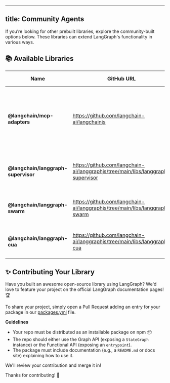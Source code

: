 
<V1Alpha />

[//]: # (This file is automatically generated using a script in docs/_scripts. Do not edit this file directly!)
---
title: Community Agents
---

If you’re looking for other prebuilt libraries, explore the community-built options
below. These libraries can extend LangGraph's functionality in various ways.

## 📚 Available Libraries

[//]: # (This file is automatically generated using a script in docs/_scripts. Do not edit this file directly!)



| Name | GitHub URL | Description | Weekly Downloads | Stars |
| --- | --- | --- | --- | --- |
| **@langchain/mcp-adapters** | https://github.com/langchain-ai/langchainjs | Make Anthropic Model Context Protocol (MCP) tools compatible with LangGraph agents. | -12345 | ![GitHub stars](https://img.shields.io/github/stars/langchain-ai/langchainjs?style=social)
| **@langchain/langgraph-supervisor** | https://github.com/langchain-ai/langgraphjs/tree/main/libs/langgraph-supervisor | Build supervisor multi-agent systems with LangGraph | -12345 | ![GitHub stars](https://img.shields.io/github/stars/langchain-ai/langgraphjs?style=social)
| **@langchain/langgraph-swarm** | https://github.com/langchain-ai/langgraphjs/tree/main/libs/langgraph-swarm | Build multi-agent swarms with LangGraph | -12345 | ![GitHub stars](https://img.shields.io/github/stars/langchain-ai/langgraphjs?style=social)
| **@langchain/langgraph-cua** | https://github.com/langchain-ai/langgraphjs/tree/main/libs/langgraph-cua | Build computer use agents with LangGraph | -12345 | ![GitHub stars](https://img.shields.io/github/stars/langchain-ai/langgraphjs?style=social)

## ✨ Contributing Your Library

Have you built an awesome open-source library using LangGraph? We'd love to feature
your project on the official LangGraph documentation pages! 🏆

To share your project, simply open a Pull Request adding an entry for your package in our [packages.yml](https://github.com/langchain-ai/langgraph/blob/main/docs/_scripts/third_party_page/packages.yml) file.

**Guidelines**

* Your repo must be distributed as an installable package on npm 📦
* The repo should either use the Graph API (exposing a `StateGraph` instance) or 
  the Functional API (exposing an `entrypoint`).
* The package must include documentation (e.g., a `README.md` or docs site) 
  explaining how to use it.

We'll review your contribution and merge it in!

Thanks for contributing! 🚀

